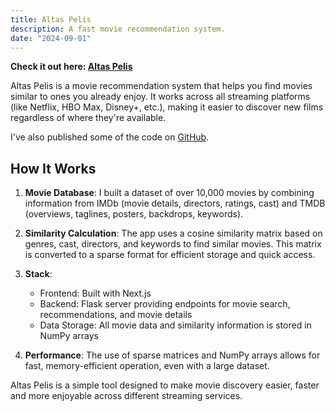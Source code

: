 ```yaml
---
title: Altas Pelis
description: A fast movie recommendation system.
date: "2024-09-01"
---
```

**Check it out here: [Altas Pelis](https://altaspelis.com/)**

Altas Pelis is a movie recommendation system that helps you find movies similar to ones you already enjoy. It works across all streaming platforms (like Netflix, HBO Max, Disney+, etc.), making it easier to discover new films regardless of where they're available.


I've also published some of the code on [GitHub](https://github.com/TomiMalamud/altaspelis).

## How It Works

1. **Movie Database**: I built a dataset of over 10,000 movies by combining information from IMDb (movie details, directors, ratings, cast) and TMDB (overviews, taglines, posters, backdrops, keywords).

2. **Similarity Calculation**: The app uses a cosine similarity matrix based on genres, cast, directors, and keywords to find similar movies. This matrix is converted to a sparse format for efficient storage and quick access.

3. **Stack**:
   - Frontend: Built with Next.js
   - Backend: Flask server providing endpoints for movie search, recommendations, and movie details
   - Data Storage: All movie data and similarity information is stored in NumPy arrays

4. **Performance**: The use of sparse matrices and NumPy arrays allows for fast, memory-efficient operation, even with a large dataset.

Altas Pelis is a simple tool designed to make movie discovery easier, faster and more enjoyable across different streaming services.